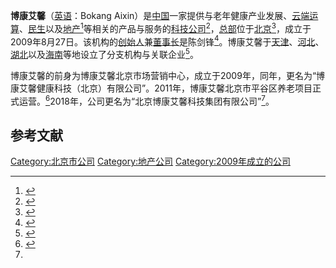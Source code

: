 {{Infobox company
| name = 博康艾馨
| name_en = Bokang Aixin
| logo = 
| key_people =陈剑锋（[[创始人|创始人]]兼[[董事长|董事长]]）
| industry = 
| products = 
| location      = [[中国|中国]][[北京市|北京市]][[通州区|通州区]]科创十四街9号
| area_served      = 
| parent = 
| website = {{URL|http://www.bokangaixin.com/}}
| founded = 2009年8月27日
| alexa  = 
| num_employees = 逾2000
| num_employees_year =2019年
}}

'''博康艾馨'''（[[英语|英语]]：Bokang Aixin）是[[中国|中国]]一家提供与老年健康产业发展、[[云端运算|云端运算]]、[[民生|民生]]以及[[地产|地产]]<ref>{{cite web|url=https://finance.sina.com.cn/roll/2020-11-16/doc-iiznezxs2086144.shtml|title=享老时代来临了吗？_新浪财经_新浪网|work=[[新浪网|新浪网]]|date=2020年11月16日|access-date=2021-01-13|archive-date=2021-01-14|archive-url=https://web.archive.org/web/20210114161515/https://finance.sina.com.cn/roll/2020-11-16/doc-iiznezxs2086144.shtml|dead-url=no}}</ref>等相关的产品与服务的[[科技公司|科技公司]]<ref>{{cite web|url=http://m.xinhuanet.com/hb/2019-06/10/c_1124604514.htm|title=博康集团将组织湖北千名老人开展健康旅游活动|publisher=[[新华网|新华网]]|date=2019年6月10日|access-date=2021年1月13日|archive-date=2021年1月14日|archive-url=https://web.archive.org/web/20210114042605/http://m.xinhuanet.com/hb/2019-06/10/c_1124604514.htm|dead-url=no}}</ref>，[[总部|总部]]位于[[北京|北京]]<ref>{{cite web|url=http://www.bgtv.com.cn/docs/20201012102035122466.pdf|title=中国60岁及以上人口突破2.5亿人|work=[[人物周刊_(北京)|人物周刊]]|date=2020-10-12|access-date=2021-01-13|archive-date=2021-01-14|archive-url=https://web.archive.org/web/20210114024855/http://www.bgtv.com.cn/docs/20201012102035122466.pdf|dead-url=no}}</ref>，成立于2009年8月27日。该机构的[[创始人|创始人]]兼[[董事长|董事长]]是陈剑锋<ref name="博康艾馨十一周年庆典在京举行">{{cite web|url=http://www.takungpao.com/special/239159/2020/1202/527419.html|title=博康艾馨十一周年庆典在京举行|work=[[大公网|大公网]]|date=2020年12月2日|access-date=2021年1月13日|archive-date=2021年1月16日|archive-url=https://web.archive.org/web/20210116045228/http://www.takungpao.com/special/239159/2020/1202/527419.html|dead-url=no}}</ref>。博康艾馨于[[天津|天津]]、[[河北|河北]]、[[湖北|湖北]]以及[[海南|海南]]等地设立了分支机构与关联企业<ref>{{cite web|url=https://news.163.com/20/1116/14/FRIHCAE300019OH3.html|title=博康艾馨发布新品牌中康享老|work=网易新闻|date=2020-11-16|access-date=2021-01-24|archive-date=2021-01-29|archive-url=https://web.archive.org/web/20210129093512/https://news.163.com/20/1116/14/FRIHCAE300019OH3.html|dead-url=no}}</ref>。

博康艾馨的前身为博康艾馨北京市场营销中心，成立于2009年，同年，更名为“博康艾馨健康科技（北京）有限公司”。2011年，博康艾馨北京市平谷区养老项目正式运营。<ref>{{cite web|url=http://www.bokangaixin.com/|title=博康艾馨|work=bokangaixin.com|accessdate=2021-01-22|archive-date=2021-01-22|archive-url=https://web.archive.org/web/20210122133859/http://www.bokangaixin.com/|dead-url=no}}</ref>2018年，公司更名为“北京博康艾馨科技集团有限公司”<ref name="博康艾馨十一周年庆典在京举行"/>。
== 参考文献 ==
{{Reflist}}

[[Category:北京市公司|Category:北京市公司]]
[[Category:地产公司|Category:地产公司]]
[[Category:2009年成立的公司|Category:2009年成立的公司]]